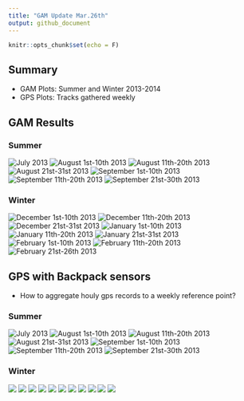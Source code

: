 ```yaml
---
title: "GAM Update Mar.26th"
output: github_document
---
```


```r
knitr::opts_chunk$set(echo = F)
```

## Summary

* GAM Plots: Summer and Winter 2013-2014
* GPS Plots: Tracks gathered weekly



## GAM Results
### Summer
![July 2013](GAM_update_0326_files/1.Summer_Jul.png)
![August 1st-10th 2013](GAM_update_0326_files/2.Summer_Aug_1.png)
![August 11th-20th 2013](GAM_update_0326_files/2.Summer_Aug_2.png)
![August 21st-31st 2013](GAM_update_0326_files/2.Summer_Aug_3.png)
![September 1st-10th 2013](GAM_update_0326_files/3.Summer_Sep_1.png)
![September 11th-20th 2013](GAM_update_0326_files/3.Summer_Sep_2.png)
![September 21st-30th 2013](GAM_update_0326_files/3.Summer_Sep_3.png)


### Winter
![December 1st-10th 2013](GAM_update_0326_files/4.Winter_Dec_1.png)
![December 11th-20th 2013](GAM_update_0326_files/4.Winter_Dec_2.png)
![December 21st-31st 2013](GAM_update_0326_files/4.Winter_Dec_3.png)
![January 1st-10th 2013](GAM_update_0326_files/5.Winter_Jan_1.png)
![January 11th-20th 2013](GAM_update_0326_files/5.Winter_Jan_2.png)
![January 21st-31st 2013](GAM_update_0326_files/5.Winter_Jan_3.png)
![February 1st-10th 2013](GAM_update_0326_files/6.Winter_Feb_1.png)
![February 11th-20th 2013](GAM_update_0326_files/6.Winter_Feb_2.png)
![February 21st-26th 2013](GAM_update_0326_files/6.Winter_Feb_3.png)


## GPS with Backpack sensors

* How to aggregate houly gps records to a weekly reference point?

### Summer
![July 2013](GAM_update_0326_files/GPS_Summer/Jul_w4.png)
![August 1st-10th 2013](GAM_update_0326_files/GPS_Summer/Aug_w1.png)
![August 11th-20th 2013](GAM_update_0326_files/GPS_Summer/Aug_w2.png)
![August 21st-31st 2013](GAM_update_0326_files/GPS_Summer/Aug_w3.png)
![September 1st-10th 2013](GAM_update_0326_files/GPS_Summer/Sep_w1.png)
![September 11th-20th 2013](GAM_update_0326_files/GPS_Summer/Sep_w2.png)
![September 21st-30th 2013](GAM_update_0326_files/GPS_Summer/Sep_w3.png)

### Winter
![](GAM_update_0326_files/GPS_Winter/Dec_w1.png)
![](GAM_update_0326_files/GPS_Winter/Dec_w2.png)
![](GAM_update_0326_files/GPS_Winter/Dec_w3.png)
![](GAM_update_0326_files/GPS_Winter/Dec_w4.png)
![](GAM_update_0326_files/GPS_Winter/Jan_w1.png)
![](GAM_update_0326_files/GPS_Winter/Jan_w2.png)
![](GAM_update_0326_files/GPS_Winter/Jan_w3.png)
![](GAM_update_0326_files/GPS_Winter/Jan_w4.png)
![](GAM_update_0326_files/GPS_Winter/Feb_w2.png)
![](GAM_update_0326_files/GPS_Winter/Feb_w3.png)
![](GAM_update_0326_files/GPS_Winter/Feb_w4.png)



